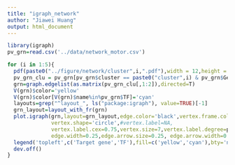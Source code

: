 ```yaml
---
title: "igraph_network"
author: "Jiawei Huang"
output: html_document
---
```


```r
library(igraph)
pv_grn=read.csv('../data/network_motor.csv')

for (i in 1:5){
  pdf(paste0("../figure/network/cluster",i,".pdf"),width = 12,height = 12)
  pv_grn_clu = pv_grn[pv_grn$cluster == paste0("cluster",i) & pv_grn$Genie3Weight > 0.01,]
  grn=graph.edgelist(as.matrix(pv_grn_clu[,1:2]),directed=T)
  V(grn)$color='yellow'
  V(grn)$color[V(grn)$name%in%pv_grn$TF]='cyan'
  layouts=grep("^layout_", ls("package:igraph"), value=TRUE)[-1]
  grn_layout=layout_with_fr(grn)
  plot.igraph(grn,layout=grn_layout,edge.color='black',vertex.frame.color="grey",
              vertex.shape='circle',#vertex.label=NA,
              vertex.label.cex=0.75,vertex.size=7,vertex.label.degree=pi/2,label.color='black',
              edge.width=0.25,edge.arrow.size=0.25, edge.arrow.width=0.25)
  legend('topleft',c('Target gene','TF'),fill=c('yellow','cyan'),bty='n')
  dev.off()
}
```

